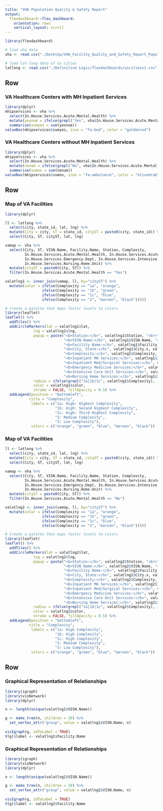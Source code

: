 ```yaml
---
title: "VHA Population Quality & Safety Report"
output: 
  flexdashboard::flex_dashboard:
    orientation: rows
    vertical_layout: scroll
---
```


```r
library(flexdashboard)

# load vha data
vha <- read.csv("./Desktop/VHA_Facility_Quality_and_Safety_Report_Population_Quality_of_Care.csv", header = T, stringsAsFactors = F)

# load lat-long data of us cities
latlong <- read.csv("./Definitive Logic/flexdashboards/uscitiesv1.csv", header = T, stringsAsFactors = F)

```

Row
---

### VA Healthcare Centers with MH Inpatient Services

```r
library(dplyr)
mhipservices <- vha %>%
  select(In.House.Services.Acute.Mental.Health) %>%
  mutate(yesnum = ifelse(grepl("Yes", vha$In.House.Services.Acute.Mental.Health), 1, 0)) %>%
  summarise(sumyes = sum(yesnum))
valueBox(mhipservices$sumyes, icon = "fa-bed", color = "goldenrod")
```

### VA Healthcare Centers without MH Inpatient Services

```r
library(dplyr)
mhipservices <- vha %>%
  select(In.House.Services.Acute.Mental.Health) %>%
  mutate(nonum = ifelse(grepl("No", vha$In.House.Services.Acute.Mental.Health), 1, 0)) %>%
  summarise(sumno = sum(nonum))
valueBox(mhipservices$sumno, icon = "fa-ambulance", color = "olivedrab")
```

Row
---

### Map of VA Facilities

```r
library(dplyr)

ll <- latlong %>%
  select(city, state_id, lat, lng) %>%
  mutate(City = city, ST = state_id, cityST = paste0(city, state_id)) %>%
  select(City, ST, cityST, lat, lng) 

vamap <- vha %>%
  select(City, ST, VISN.Name, Facility.Name, Station, Complexity, 
         In.House.Services.Acute.Mental.Health, In.House.Services.Acute.Med.Surg,
         In.House.Services.Emergency.Dept, In.House.Services.Intensive.Care.Unit,
         In.House.Services.Nursing.Home.Unit) %>%
  mutate(cityST = paste0(City, ST)) %>%
  filter(In.House.Services.Acute.Mental.Health == "Yes")

valatlng1 <- inner_join(vamap, ll, by="cityST") %>%
  mutate(color = ifelse(Complexity == "1a", "orange", 
                 ifelse(Complexity == "1b", "green",
                 ifelse(Complexity == "1c", "blue",
                 ifelse(Complexity == "2", "maroon", "black")))))

# Create a palette that maps factor levels to colors
library(leaflet)
leaflet() %>%
  addTiles() %>%
  addCircleMarkers(lat = valatlng1$lat, 
             lng = valatlng1$lng, 
             popup = paste("<b>Station:</b>", valatlng1$Station, "<br>", 
                           "<b>VISN Name:</b>", valatlng1$VISN.Name, "<br>", 
                           "<b>Facility Name:</b>", valatlng1$Facility.Name, "<br>",
                           "<b>City, State:</b>", valatlng1$City.x, valatlng1$ST.x, "<br>",
                           "<b>Complexity:</b>", valatlng1$Complexity, "<br>",
                           "<b>Inpatient MH Services:</b>", valatlng1$In.House.Services.Acute.Mental.Health, "<br>", 
                           "<b>Inpatient Med/Surgical Services:</b>", valatlng1$In.House.Services.Acute.Med.Surg, "<br>", 
                           "<b>Emergency Medicine Services:</b>", valatlng1$In.House.Services.Emergency.Dept, "<br>",
                           "<b>Intensive Care Unit Services:</b>", valatlng1$In.House.Services.Intensive.Care.Unit, "<br>",
                           "<b>Nursing Home Services:</b>", valatlng1$In.House.Services.Nursing.Home.Unit, "<br>"),
             radius = ifelse(grepl("1a|1b|1c", valatlng1$Complexity), 10, 6), 
             color = valatlng1$color, 
             stroke = FALSE, fillOpacity = 0.5) %>%
  addLegend(position = "bottomleft", 
           title = "Complexity",
            labels = c("1a: High: Highest Complexity", 
                       "1b: High: Second Highest Complexity", 
                       "1c: High: Third Highest Complexity", 
                       "2: Medium Complexity", 
                       "3: Low Complexity"), 
            colors = c("orange", "green", "blue", "maroon", "black"))

```

### Map of VA Facilities

```r
ll <- latlong %>%
  select(city, state_id, lat, lng) %>%
  mutate(City = city, ST = state_id, cityST = paste0(city, state_id)) %>%
  select(City, ST, cityST, lat, lng) 

vamap <- vha %>%
  select(City, ST, VISN.Name, Facility.Name, Station, Complexity, 
         In.House.Services.Acute.Mental.Health, In.House.Services.Acute.Med.Surg,
         In.House.Services.Emergency.Dept, In.House.Services.Intensive.Care.Unit,
         In.House.Services.Nursing.Home.Unit) %>%
  mutate(cityST = paste0(City, ST)) %>%
  filter(In.House.Services.Acute.Mental.Health == "No")

valatlng2 <- inner_join(vamap, ll, by="cityST") %>%
  mutate(color = ifelse(Complexity == "1a", "orange", 
                 ifelse(Complexity == "1b", "green",
                 ifelse(Complexity == "1c", "blue",
                 ifelse(Complexity == "2", "maroon", "black")))))

# Create a palette that maps factor levels to colors
library(leaflet)
leaflet() %>%
  addTiles() %>%
  addCircleMarkers(lat = valatlng2$lat, 
             lng = valatlng2$lng, 
             popup = paste("<b>Station:</b>", valatlng2$Station, "<br>", 
                           "<b>VISN Name:</b>", valatlng2$VISN.Name, "<br>", 
                           "<b>Facility Name:</b>", valatlng2$Facility.Name, "<br>",
                           "<b>City, State:</b>", valatlng2$City.x, valatlng2$ST.x, "<br>",
                           "<b>Complexity:</b>", valatlng2$Complexity, "<br>",
                           "<b>Inpatient MH Services:</b>", valatlng2$In.House.Services.Acute.Mental.Health, "<br>", 
                           "<b>Inpatient Med/Surgical Services:</b>", valatlng2$In.House.Services.Acute.Med.Surg, "<br>", 
                           "<b>Emergency Medicine Services:</b>", valatlng2$In.House.Services.Emergency.Dept, "<br>",
                           "<b>Intensive Care Unit Services:</b>", valatlng2$In.House.Services.Intensive.Care.Unit, "<br>",
                           "<b>Nursing Home Services:</b>", valatlng2$In.House.Services.Nursing.Home.Unit, "<br>"),
             radius = ifelse(grepl("1a|1b|1c", valatlng2$Complexity), 10, 6), 
             color = valatlng2$color, 
             stroke = FALSE, fillOpacity = 0.5) %>%
  addLegend(position = "bottomleft", 
           title = "Complexity",
            labels = c("1a: High Complexity", 
                       "1b: High Complexity", 
                       "1c: High Complexity", 
                       "2: Medium Complexity", 
                       "3: Low Complexity"), 
            colors = c("orange", "green", "blue", "maroon", "black"))

```

Row
---

### Graphical Representation of Relationships

```r
library(igraph)
library(visNetwork)
library(dplyr)

n <- length(unique(valatlng1$VISN.Name))

g <- make_tree(n, children = 10) %>%
  set_vertex_attr("group", value = valatlng1$VISN.Name, n)
  
visIgraph(g, idToLabel = TRUE)
V(g)$label <- valatlng1$Facility.Name

```

### Graphical Representation of Relationships

```r
library(igraph)
library(visNetwork)
library(dplyr)

n <- length(unique(valatlng2$VISN.Name))

g <- make_tree(n, children = 10) %>%
  set_vertex_attr("group", value = valatlng2$VISN.Name, n)
  
visIgraph(g, idToLabel = TRUE)
V(g)$label <- valatlng2$Facility.Name

```
